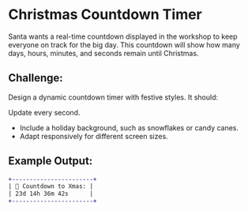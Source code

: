 # Christmas Countdown Timer

Santa wants a real-time countdown displayed in the workshop to keep everyone on track for the big day. This countdown will show how many days, hours, minutes, and seconds remain until Christmas.

## Challenge:

Design a dynamic countdown timer with festive styles. It should:

Update every second.
- Include a holiday background, such as snowflakes or candy canes.
- Adapt responsively for different screen sizes.

## Example Output:

```diff
+-----------------------+
| 🎄 Countdown to Xmas: |
| 23d 14h 36m 42s      |
+-----------------------+
```